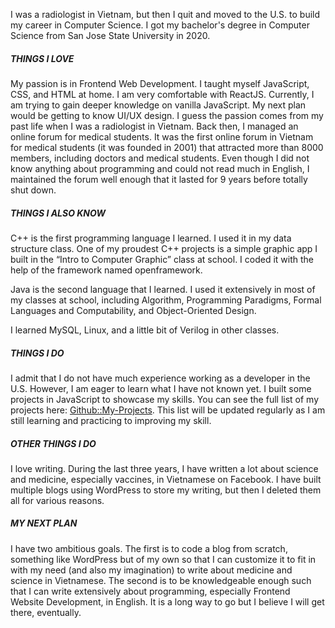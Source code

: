 <span className="intro">I was a radiologist in Vietnam, but then I quit and moved to the U.S. to build my career in Computer Science. I got my bachelor's degree in Computer Science from San Jose State University in 2020.</span>

##### THINGS I LOVE

My passion is in Frontend Web Development. I taught myself JavaScript, CSS, and HTML at home. I am very comfortable with ReactJS. Currently, I am trying to gain deeper knowledge on vanilla JavaScript. My next plan would be getting to know UI/UX design. I guess the passion comes from my past life when I was a radiologist in Vietnam. Back then, I managed an online forum for medical students. It was the first online forum in Vietnam for medical students (it was founded in 2001) that attracted more than 8000 members, including doctors and medical students. Even though I did not know anything about programming and could not read much in English, I maintained the forum well enough that it lasted for 9 years before totally shut down.

##### THINGS I ALSO KNOW

C++ is the first programming language I learned. I used it in my data structure class. One of my proudest C++ projects is a simple graphic app I built in the “Intro to Computer Graphic” class at school. I coded it with the help of the framework named openframework.

Java is the second language that I learned. I used it extensively in most of my classes at school, including Algorithm, Programming Paradigms, Formal Languages and Computability, and Object-Oriented Design.

I learned MySQL, Linux, and a little bit of Verilog in other classes.

##### THINGS I DO

I admit that I do not have much experience working as a developer in the U.S. However, I am eager to learn what I have not known yet. I built some projects in JavaScript to showcase my skills. You can see the full list of my projects here: <a href="https://github.com/ledminh/my-projects" target="__blank">Github::My-Projects</a>. This list will be updated regularly as I am still learning and practicing to improving my skill.

##### OTHER THINGS I DO

I love writing. During the last three years, I have written a lot about science and medicine, especially vaccines, in Vietnamese on Facebook. I have built multiple blogs using WordPress to store my writing, but then I deleted them all for various reasons.

##### MY NEXT PLAN

I have two ambitious goals. The first is to code a blog from scratch, something like WordPress but of my own so that I can customize it to fit in with my need (and also my imagination) to write about medicine and science in Vietnamese. The second is to be knowledgeable enough such that I can write extensively about programming, especially Frontend Website Development, in English. It is a long way to go but I believe I will get there, eventually.
